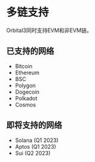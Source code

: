 # 多链支持

Orbital3同时支持EVM和非EVM链。

## 已支持的网络
- Bitcoin
- Ethereum
- BSC
- Polygon
- Dogecoin
- Polkadot
- Cosmos

## 即将支持的网络
- Solana (Q1 2023)
- Aptos (Q1 2023)
- Sui (Q2 2023)